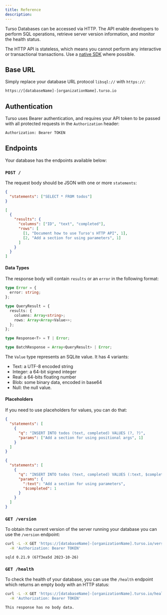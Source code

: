 ```yaml
---
title: Reference
description:
---
```


Turso Databases can be accessed via HTTP. The API enable developers to perform SQL operations, retrieve server version information, and monitor the health status.

<Info>

The HTTP API is stateless, which means you cannot perform any interactive or transactional transactions. Use a [native SDK](/sdk) where possible.

</Info>

## Base URL

Simply replace your database URL protocol `libsql://` with `https://`:

```bash
https://[databaseName]-[organizationName].turso.io
```

## Authentication

Turso uses Bearer authentication, and requires your API token to be passed with all protected requests in the `Authorization` header:

```bash
Authorization: Bearer TOKEN
```

## Endpoints

Your database has the endpoints available below:

### `POST /`

The request body should be JSON with one or more `statements`:

<CodeGroup>

```json Request
{
  "statements": ["SELECT * FROM todos"]
}
```

```json Response
[
  {
    "results": {
      "columns": ["ID", "text", "completed"],
      "rows": [
        [1, "Document how to use Turso's HTTP API", 1],
        [2, "Add a section for using parameters", 1]
      ]
    }
  }
]
```

</CodeGroup>

#### Data Types

The response body will contain `results` or an `error` in the following format:

```ts
type Error = {
  error: string;
};

type QueryResult = {
  results: {
    columns: Array<string>;
    rows: Array<Array<Value>>;
  };
};

type Response<T> = T | Error;

type BatchResponse = Array<QueryResult> | Error;
```

The `Value` type represents an SQLite value. It has 4 variants:

- Text: a UTF-8 encoded string
- Integer: a 64-bit signed integer
- Real: a 64-bits floating number
- Blob: some binary data, encoded in base64
- Null: the null value.

#### Placeholders

If you need to use placeholders for values, you can do that:

<CodeGroup>

```json Positional
{
  "statements": [
    {
      "q": "INSERT INTO todos (text, completed) VALUES (?, ?)",
      "params": ["Add a section for using positional args", 1]
    }
  ]
}
```

```json Named
{
  "statements": [
    {
      "q": "INSERT INTO todos (text, completed) VALUES (:text, $completed)",
      "params": {
        ":text": "Add a section for using parameters",
        "$completed": 1
      }
    }
  ]
}
```

</CodeGroup>

### `GET /version`

To obtain the current version of the server running your database you can use the `/version` endpoint:

<CodeGroup>

```bash Request
curl -L -X GET 'https://[databaseName]-[organizationName].turso.io/version' \
  -H 'Authorization: Bearer TOKEN'
```

```text 200
sqld 0.21.9 (67f3ea5d 2023-10-26)
```

</CodeGroup>

### `GET /health`

To check the health of your database, you can use the `/health` endpoint which returns an empty body with an HTTP status:

<CodeGroup>

```bash Request
curl -L -X GET 'https://[databaseName]-[organizationName].turso.io/health' \
  -H 'Authorization: Bearer TOKEN'
```

```text 200
This response has no body data.
```

</CodeGroup>

